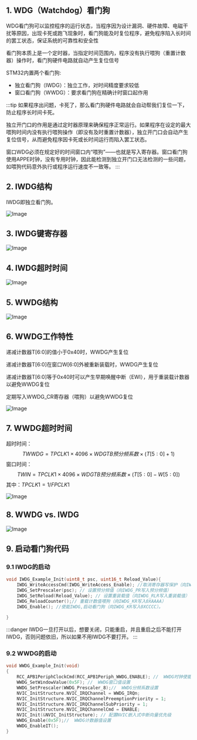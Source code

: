 

<WordCount>

## 1. WDG（Watchdog）看门狗

WDG看门狗可以监控程序的运行状态，当程序因为设计漏洞、硬件故障、电磁干扰等原因，出现卡死或跑飞现象时，看门狗能及时复位程序，避免程序陷入长时间的罢工状态，保证系统的可靠性和安全性

看门狗本质上是一个定时器，当指定时间范围内，程序没有执行喂狗（重置计数器）操作时，看门狗硬件电路就自动产生复位信号

STM32内置两个看门狗:

- 独立看门狗（IWDG）：独立工作，对时间精度要求较低
- 窗口看门狗（WWDG）：要求看门狗在精确计时窗口起作用

:::tip
如果程序出问题，卡死了，那么看门狗硬件电路就会自动帮我们复位一下，防止程序长时间卡死。

独立开门口的作用是通过定时器原理来确保程序正常运行。如果程序在设定的最大喂狗时间内没有执行喂狗操作（即没有及时重置计数器），独立开门口会自动产生复位信号，从而避免程序因卡死或长时间运行而陷入罢工状态。

窗口WDG必须在规定好的时间窗口内“喂狗”——也就是写入寄存器。窗口看门狗使用APPE时钟，没有专用时钟，因此能检测到独立开门口无法检测的一些问题，如喂狗代码意外执行或程序运行速度不一致等。
:::

## 2. IWDG结构

IWDG即独立看门狗。

![Image](https://github.com/user-attachments/assets/da5a610e-be7f-4b43-9c9a-3c3dac14f93f)


## 3. IWDG键寄存器


![Image](https://github.com/user-attachments/assets/6e36e12f-e8b6-44f1-a492-59bc9a0b0e09)

## 4. IWDG超时时间

![Image](https://github.com/user-attachments/assets/cbdb2c7a-90b7-418a-9518-b9bc3057d00c)

## 5. WWDG结构

![Image](https://github.com/user-attachments/assets/03451e63-3fb6-4949-9669-c66525120836)

## 6. WWDG工作特性

递减计数器T\[6:0\]的值小于0x40时，WWDG产生复位

递减计数器T\[6:0\]在窗口W\[6:0\]外被重新装载时，WWDG产生复位

递减计数器T\[6:0\]等于0x40时可以产生早期唤醒中断（EWI），用于重装载计数器以避免WWDG复位

定期写入WWDG_CR寄存器（喂狗）以避免WWDG复位


![Image](https://github.com/user-attachments/assets/8900a00c-3c20-4c97-90ff-1152b46fad5e)

## 7. WWDG超时时间

超时时间：
$$
TWWDG = TPCLK1 × 4096 × WDGTB预分频系数 × (T[5:0] + 1)
$$
窗口时间：
$$
	TWIN = TPCLK1 × 4096 × WDGTB预分频系数 × (T[5:0] - W[5:0])
$$
其中：$TPCLK1 = 1 / FPCLK1$


![Image](https://github.com/user-attachments/assets/3a017871-7cfa-4b83-80b0-0859a79aaf32)

## 8. WWDG vs. IWDG

![Image](https://github.com/user-attachments/assets/a80c3b0a-e02a-4325-83ed-f44b7ece242d)
 
## 9. 启动看门狗代码

### 9.1 IWDG的启动

```C
void IWDG_Example_Init(uint8_t psc, uint16_t Reload_Value){
	IWDG_WriteAccessCmd(IWDG_WriteAccess_Enable); //取消寄存器写保护（向IWDG_KR写入0X5555）
	IWDG_SetPrescaler(psc); // 设置预分频值（向IWDG_PR写入预分频值）
	IWDG_SetReload(Reload_Value); // 设置重装载值（向IWDG_RLR写入重装载值）
	IWDG_ReloadCounter();// 重载计数值喂狗（向IWDG_KR写入0XAAAA）
	IWDG_Enable(); //使能IWDG,启动看门狗（向IWDG_KR写入0XCCCC）。
	
}
```
:::danger
IWDG一旦打开以后，想要关闭，只能重启，并且重启之后不能打开IWDG，否则问题依旧，所以如果不用IWDG不要打开。
:::

### 9.2 WWDG的启动

```C
void WWDG_Example_Init(void)
{
	RCC_APB1PeriphClockCmd(RCC_APB1Periph_WWDG,ENABLE); //  WWDG时钟使能
	WWDG_SetWindowValue(0x5F); //  WWDG窗口值设置
	WWDG_SetPrescaler(WWDG_Prescaler_8);//  WWDG分频系数设置
	NVIC_InitStructure.NVIC_IRQChannel = WWDG_IRQn;  
    NVIC_InitStructure.NVIC_IRQChannelPreemptionPriority = 1;  
    NVIC_InitStructure.NVIC_IRQChannelSubPriority = 1;  
    NVIC_InitStructure.NVIC_IRQChannelCmd = ENABLE;  
    NVIC_Init(&NVIC_InitStructure); // 配置NVIC嵌入式中断向量优先级
	WWDG_Enable(0x5F);//  WWDG计数器值设置
	WWDG_EnableIT();
}
```

</WordCount>
